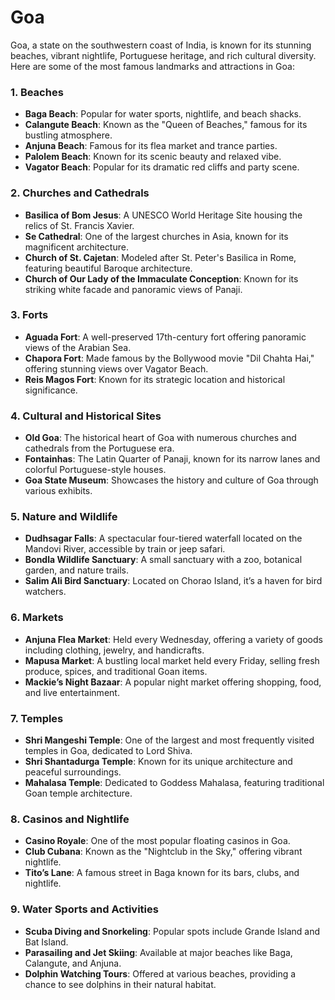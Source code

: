# Goa

Goa, a state on the southwestern coast of India, is known for its stunning beaches, vibrant nightlife, Portuguese heritage, and rich cultural diversity. Here are some of the most famous landmarks and attractions in Goa:

### 1. **Beaches**
- **Baga Beach**: Popular for water sports, nightlife, and beach shacks.
- **Calangute Beach**: Known as the "Queen of Beaches," famous for its bustling atmosphere.
- **Anjuna Beach**: Famous for its flea market and trance parties.
- **Palolem Beach**: Known for its scenic beauty and relaxed vibe.
- **Vagator Beach**: Popular for its dramatic red cliffs and party scene.

### 2. **Churches and Cathedrals**
- **Basilica of Bom Jesus**: A UNESCO World Heritage Site housing the relics of St. Francis Xavier.
- **Se Cathedral**: One of the largest churches in Asia, known for its magnificent architecture.
- **Church of St. Cajetan**: Modeled after St. Peter's Basilica in Rome, featuring beautiful Baroque architecture.
- **Church of Our Lady of the Immaculate Conception**: Known for its striking white facade and panoramic views of Panaji.

### 3. **Forts**
- **Aguada Fort**: A well-preserved 17th-century fort offering panoramic views of the Arabian Sea.
- **Chapora Fort**: Made famous by the Bollywood movie "Dil Chahta Hai," offering stunning views over Vagator Beach.
- **Reis Magos Fort**: Known for its strategic location and historical significance.

### 4. **Cultural and Historical Sites**
- **Old Goa**: The historical heart of Goa with numerous churches and cathedrals from the Portuguese era.
- **Fontainhas**: The Latin Quarter of Panaji, known for its narrow lanes and colorful Portuguese-style houses.
- **Goa State Museum**: Showcases the history and culture of Goa through various exhibits.

### 5. **Nature and Wildlife**
- **Dudhsagar Falls**: A spectacular four-tiered waterfall located on the Mandovi River, accessible by train or jeep safari.
- **Bondla Wildlife Sanctuary**: A small sanctuary with a zoo, botanical garden, and nature trails.
- **Salim Ali Bird Sanctuary**: Located on Chorao Island, it’s a haven for bird watchers.

### 6. **Markets**
- **Anjuna Flea Market**: Held every Wednesday, offering a variety of goods including clothing, jewelry, and handicrafts.
- **Mapusa Market**: A bustling local market held every Friday, selling fresh produce, spices, and traditional Goan items.
- **Mackie’s Night Bazaar**: A popular night market offering shopping, food, and live entertainment.

### 7. **Temples**
- **Shri Mangeshi Temple**: One of the largest and most frequently visited temples in Goa, dedicated to Lord Shiva.
- **Shri Shantadurga Temple**: Known for its unique architecture and peaceful surroundings.
- **Mahalasa Temple**: Dedicated to Goddess Mahalasa, featuring traditional Goan temple architecture.

### 8. **Casinos and Nightlife**
- **Casino Royale**: One of the most popular floating casinos in Goa.
- **Club Cubana**: Known as the "Nightclub in the Sky," offering vibrant nightlife.
- **Tito’s Lane**: A famous street in Baga known for its bars, clubs, and nightlife.

### 9. **Water Sports and Activities**
- **Scuba Diving and Snorkeling**: Popular spots include Grande Island and Bat Island.
- **Parasailing and Jet Skiing**: Available at major beaches like Baga, Calangute, and Anjuna.
- **Dolphin Watching Tours**: Offered at various beaches, providing a chance to see dolphins in their natural habitat.
